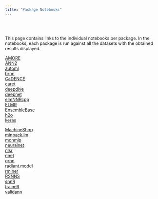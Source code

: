 ```yaml
---
title: "Package Notebooks"
---
```


<br>
<br>


This page contains links to the individual notebooks per package. In the notebooks, each package is run against all the datasets with the obtained results displayed.


<div class = "col-md-6">
  <a href="notebooks/Rmd_2020/NNbenchmark-2020-AMORE.html" target = "_blank">AMORE</a> <br>
  <a href="notebooks/Rmd_2020/NNbenchmark-2020-ANN2.html" target = "_blank">ANN2</a> <br>
  <a href="notebooks/Rmd_2020/NNbenchmark-2020-automl.html" target = "_blank">automl</a> <br>
  <a href="notebooks/Rmd_2020/NNbenchmark-2020-brnn.html" target = "_blank">brnn</a> <br>
  <a href="notebooks/Rmd_2020/NNbenchmark-2020-CaDENCE.html" target = "_blank">CaDENCE</a> <br>
  <a href="notebooks/Rmd_2020/NNbenchmark-2020-caret.html" target = "_blank">caret</a> <br>
  <a href="notebooks/Rmd_2020/NNbenchmark-2020-deepdive.html" target = "_blank">deepdive</a> <br>
  <a href="notebooks/Rmd_2020/NNbenchmark-2020-deepnet.html" target = "_blank">deepnet</a> <br>
  <a href="notebooks/Rmd_2020/NNbenchmark-2020-elmNNRcpp.html" target = "_blank">elmNNRcpp</a> <br>
  <a href="notebooks/Rmd_2020/NNbenchmark-2020-ELMR.html" target = "_blank">ELMR</a> <br>
  <a href="notebooks/Rmd_2020/NNbenchmark-2020-EnsembleBase.html" target = "_blank">EnsembleBase</a> <br>
  <a href="notebooks/Rmd_2020/NNbenchmark-2020-h2o.html" target = "_blank">h2o</a> <br>
  <a href="notebooks/Rmd_2020/NNbenchmark-2020-keras.html" target = "_blank">keras</a> <br>
</div>


<div class = "col-md-6">
  <a href="notebooks/Rmd_2020/NNbenchmark-2020-MachineShop.html" target = "_blank">MachineShop</a> <br>
  <a href="notebooks/Rmd_2020/NNbenchmark-2020-minpack.lm.html" target = "_blank">minpack.lm</a> <br>
  <a href="notebooks/Rmd_2020/NNbenchmark-2020-monmlp.html" target = "_blank">monmlp</a> <br>
  <a href="notebooks/Rmd_2020/NNbenchmark-2020-neuralnet.html" target = "_blank">neuralnet</a> <br>
  <a href="notebooks/Rmd_2020/NNbenchmark-2020-nlsr.html" target = "_blank">nlsr</a> <br>
  <a href="notebooks/Rmd_2020/NNbenchmark-2020-nnet.html" target = "_blank">nnet</a> <br>
  <a href="notebooks/Rmd_2020/NNbenchmark-2020-qrnn.html" target = "_blank">qrnn</a> <br>
  <a href="notebooks/Rmd_2020/NNbenchmark-2020-radiant.model.html" target = "_blank">radiant.model</a> <br>
  <a href="notebooks/Rmd_2020/NNbenchmark-2020-rminer.html" target = "_blank">rminer</a> <br>
  <a href="notebooks/Rmd_2020/NNbenchmark-2020-RSNNS.html" target = "_blank">RSNNS</a> <br>
  <a href="notebooks/Rmd_2020/NNbenchmark-2020-snnR.html" target = "_blank">snnR</a> <br>
  <a href="notebooks/Rmd_2020/NNbenchmark-2020-traineR.html" target = "_blank">traineR</a> <br>
  <a href="notebooks/Rmd_2020/NNbenchmark-2020-validann.html" target = "_blank">validann</a> <br>
</div>
